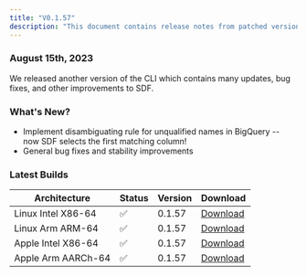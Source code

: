 ```yaml
---
title: "V0.1.57"
description: "This document contains release notes from patched version v0.1.57 of SDF."
---
```

### August 15th, 2023

We released another version of the CLI which contains many updates, bug fixes, and other improvements to SDF.

### What's New?
- Implement disambiguating rule for unqualified names in BigQuery -- now SDF selects the first matching column!
- General bug fixes and stability improvements

### Latest Builds 

| Architecture           | Status | Version | Download |
| ---------------------- | ------ | ------- | -------- |
| Linux Intel X86-64     |   ✅   | 0.1.57  | [Download](https://cdn.sdf.com/releases/download/sdf-v0.1.57-x86_64-unknown-linux-musl.tar.gz) |
| Linux Arm ARM-64       |   ✅   | 0.1.57  | [Download](https://cdn.sdf.com/releases/download/sdf-v0.1.57-arm-unknown-linux-gnueabihf.tar.gz) |
| Apple Intel X86-64     |   ✅   | 0.1.57  | [Download](https://cdn.sdf.com/releases/download/sdf-v0.1.57-x86_64-apple-darwin.tar.gz) |
| Apple Arm AARCh-64     |   ✅   | 0.1.57  | [Download](https://cdn.sdf.com/releases/download/sdf-v0.1.57-aarch64-apple-darwin.tar.gz) |
